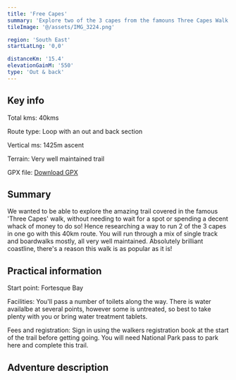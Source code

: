 ```yaml
---
title: 'Free Capes'
summary: 'Explore two of the 3 capes from the famouns Three Capes Walk'
tileImage: '@/assets/IMG_3224.png'

region: 'South East'
startLatLng: '0,0'

distanceKm: '15.4'
elevationGainM: '550'
type: 'Out & back'
---
```



## Key info

Total kms: 40kms

Route type: Loop with an out and back section

Vertical ms: 1425m ascent

Terrain: Very well maintained trail

GPX file: [Download GPX](/gpx/free_capes.gpx)

<GarminEmbed src="https://connect.garmin.com/modern/course/embed/343617091" />

## Summary

We wanted to be able to explore the amazing trail covered in the famous 'Three Capes' walk, without needing to wait for a spot or spending a decent whack of money to do so! Hence researching a way to run 2 of the 3 capes in one go with this 40km route. You will run through a mix of single track and boardwalks mostly, all very well maintained. Absolutely brilliant coastline, there's a reason this walk is as popular as it is!

## Practical information

Start point: Fortesque Bay

Facilities: You'll pass a number of toilets along the way. There is water availalbe at several points, however some is untreated, so best to take plenty with you or bring water treatment tablets.

Fees and registration: Sign in using the walkers registration book at the start of the trail before getting going. You will need National Park pass to park here and complete this trail.

## Adventure description
